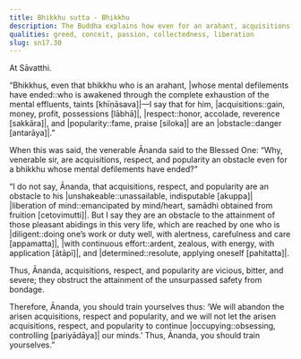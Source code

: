 ```yaml
---
title: Bhikkhu sutta - Bhikkhu
description: The Buddha explains how even for an arahant, acquisitions, respect, and popularity are an obstacle to the attainment of pleasant abidings in this very life.
qualities: greed, conceit, passion, collectedness, liberation
slug: sn17.30
---
```


At Sāvatthi.

“Bhikkhus, even that bhikkhu who is an arahant, |whose mental defilements have ended::who is awakened through the complete exhaustion of the mental effluents, taints [khīṇāsava]|—I say that for him, |acquisitions::gain, money, profit, possessions [lābhā]|, |respect::honor, accolade, reverence [sakkāra]|, and |popularity::fame, praise [siloka]| are an |obstacle::danger [antarāya]|.”

When this was said, the venerable Ānanda said to the Blessed One: “Why, venerable sir, are acquisitions, respect, and popularity an obstacle even for a bhikkhu whose mental defilements have ended?”

“I do not say, Ānanda, that acquisitions, respect, and popularity are an obstacle to his |unshakeable::unassailable, indisputable [akuppa]| |liberation of mind::emancipated by mind/heart, samādhi obtained from fruition [cetovimutti]|. But I say they are an obstacle to the attainment of those pleasant abidings in this very life, which are reached by one who is |diligent::doing one’s work or duty well, with alertness, carefulness and care [appamatta]|,  |with continuous effort::ardent, zealous, with energy, with application [ātāpī]|, and |determined::resolute, applying oneself [pahitatta]|.

Thus, Ānanda, acquisitions, respect, and popularity are vicious, bitter, and severe; they obstruct the attainment of the unsurpassed safety from bondage.

Therefore, Ānanda, you should train yourselves thus: ‘We will abandon the arisen acquisitions, respect and popularity, and we will not let the arisen acquisitions, respect, and popularity to continue |occupying::obsessing, controlling [pariyādāya]| our minds.’ Thus, Ānanda, you should train yourselves.”